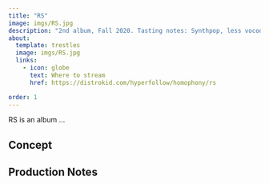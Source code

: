 ```yaml
---
title: "RS"
image: imgs/RS.jpg
description: "2nd album, Fall 2020. Tasting notes: Synthpop, less vocoder"
about:
  template: trestles
  image: imgs/RS.jpg
  links:
    - icon: globe
      text: Where to stream
      href: https://distrokid.com/hyperfollow/homophony/rs

order: 1
---
```


RS is an album ...

## Concept



## Production Notes

